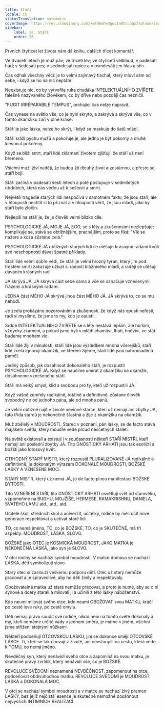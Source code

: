 ```yaml
---
title: Stáří
locale: cs
statusTranslation: automatic
coverImage: https://res.cloudinary.com/xmfm6mhw3gwctndtcubgx2rptnae/image/upload/v1740337243/small_cover_educacion_fundamental_a051170f1c.webp
sidebar:
    label: 28. Stáří
    order: 28
---
```

Prvních čtyřicet let života nám dá knihu, dalších třicet komentář.

Ve dvaceti letech je muž páv; ve třiceti lev; ve čtyřiceti velbloud; v padesáti had; v šedesáti pes; v sedmdesáti opice a v osmdesáti jen hlas a stín.

Čas odhalí všechny věci: je to velmi zajímavý tlachal, který mluví sám od sebe, i když se ho na nic neptáte.

Neexistuje nic, co by vytvořila ruka chudáka INTELEKTUÁLNÍHO ZVÍŘETE, falešně nazývaného člověkem, co by dříve nebo později čas nezničil.

"FUGIT IRRÉPARABILE TEMPUS", prchající čas nelze napravit.

Čas vynese na světlo vše, co je nyní skryto, a zakrývá a skrývá vše, co v tomto okamžiku září v plné kráse.

Stáří je jako láska, nelze ho skrýt, i když se maskuje do šatů mládí.

Stáří sráží pýchu mužů a pokořuje je, ale jedno je být pokorný a druhé klesnout pokořený.

Když se blíží smrt, staří lidé zklamaní životem zjišťují, že stáří už není břemeno.

Všichni muži živí naději, že budou žít dlouhý život a zestárnou, a přesto se stáří bojí.

Stáří začíná v padesáti šesti letech a poté postupuje v sedmiletých obdobích, která nás vedou až k sešlosti a smrti.

Největší tragédie starých lidí nespočívá v samotném faktu, že jsou staří, ale v hlouposti nechtít si to přiznat a v hlouposti věřit, že jsou mladí, jako by stáří bylo zločin.

Nejlepší na stáří je, že je člověk velmi blízko cíle.

PSYCHOLOGICKÉ JÁ, MOJE JÁ, EGO, se s léty a zkušenostmi nezlepšuje; komplikuje se, stává se obtížnějším, pracnějším, proto se říká: "Vlk se nažere a koza zůstane celá."

PSYCHOLOGICKÉ JÁ obtížných starých lidí se utěšuje krásnými radami kvůli své neschopnosti dávat špatné příklady.

Staří lidé velmi dobře vědí, že stáří je velmi hrozný tyran, který jim pod trestem smrti zakazuje užívat si radostí bláznivého mládí, a raději se utěšují dáváním krásných rad.

JÁ skrývá JÁ, JÁ skrývá část sebe sama a vše se označuje vznešenými frázemi a krásnými radami.

JEDNA část MÉHO JÁ skrývá jinou část MÉHO JÁ. JÁ skrývá to, co se mu nehodí.

Je zcela prokázáno pozorováním a zkušeností, že když nás opustí neřesti, rádi si myslíme, že jsme to my, kdo je opustil.

Srdce INTELEKTUÁLNÍHO ZVÍŘETE se s léty nestává lepším, ale horším, vždycky zkamení, a pokud jsme byli v mládí chamtiví, lháři, hněviví, ve stáří budeme mnohem víc.

Staří lidé žijí v minulosti, staří lidé jsou výsledkem mnoha včerejšků, staří lidé zcela ignorují okamžik, ve kterém žijeme, staří lidé jsou nahromaděná paměť.

Jediný způsob, jak dosáhnout dokonalého stáří, je rozpustit PSYCHOLOGICKÉ JÁ. Když se naučíme umírat z okamžiku na okamžik, dosáhneme vznešeného stáří.

Stáří má velký smysl, klid a svobodu pro ty, kteří už rozpustili JÁ.

Když vášně zemřely radikálně, totálně a definitivně, zůstane člověk svobodný ne od jednoho pána, ale od mnoha pánů.

Je velmi obtížné najít v životě nevinné starce, kteří už nemají ani zbytky JÁ, tato třída starců je nekonečně šťastná a žije z okamžiku na okamžik.

Muž zbělelý v MOUDROSTI. Starec v poznání, pán lásky, se de facto stává majákem světla, který moudře vede proud nesčetných staletí.

Na světě existovali a existují i v současnosti někteří STAŘÍ MISTŘI, kteří nemají ani poslední zbytky JÁ. Tito GNÓSTICKÝ ARHATI jsou tak exotičtí a božští jako lotosový květ.

CTIHODNÝ STARÝ MISTR, který rozpustil PLURALIZOVANÉ JÁ radikálně a definitivně, je dokonalým výrazem DOKONALÉ MOUDROSTI, BOŽSKÉ LÁSKY A VZNEŠENÉ MOCI.

STARÝ MISTR, který už nemá JÁ, je de facto plnou manifestací BOŽSKÉ BYTOSTI.

Tito VZNEŠENÍ STAŘÍ, tito GNÓSTICKÝ ARHATI osvětlují svět od starověku, vzpomeňme na BUDHU, MOJŽÍŠE, HERMESE, RAMAKRISHNU, DANIELA, SVATÉHO LAMU atd., atd., atd.

Učitelé škol, středních škol a univerzit, učitelky, rodiče by měli učit nové generace respektovat a uctívat staré lidi.

TO, co nemá jméno, TO, co je BOŽSKÉ, TO, co je SKUTEČNÉ, má tři aspekty: MOUDROST, LÁSKA, SLOVO.

BOŽSKÉ jako OTEC je KOSMICKÁ MOUDROST, JAKO MATKA je NEKONEČNÁ LÁSKA, jako syn je SLOVO.

V otci rodiny se nachází symbol moudrosti. V matce domova se nachází LÁSKA, děti symbolizují slovo.

Starý otec si zaslouží veškerou podporu dětí. Otec už starý nemůže pracovat a je spravedlivé, aby ho děti živily a respektovaly.

Obožovatelná matka už stará nemůže pracovat, a proto je nutné, aby se o ni synové a dcery starali a milovali ji a učinili z této lásky náboženství.

Kdo neumí milovat svého otce, kdo neumí OBOŽOVAT svou MATKU, kráčí po cestě levé ruky, po cestě omylu.

Děti nemají právo soudit své rodiče, nikdo není na tomto světě dokonalý a my, kteří nemáme určité vady v jednom směru, je máme v jiném, všichni jsme střiženi stejnými nůžkami.

Někteří podceňují OTCOVSKOU LÁSKU, jiní se dokonce smějí OTCOVSKÉ LÁSCE. Ti, kteří se tak chovají v životě, ani nevstoupili na cestu, která vede k TOMU, co nemá jméno.

Nevděčný syn, který nenávidí svého otce a zapomíná na svou matku, je skutečně pravý zvrhlík, který nenávidí vše, co je BOŽSKÉ.

REVOLUCE SVĚDOMÍ neznamená NEVDĚČNOST, zapomenout na otce, podceňovat obdivuhodnou matku. REVOLUCE SVĚDOMÍ je MOUDROST LÁSKA a DOKONALÁ MOC.

V otci se nachází symbol moudrosti a v matce se nachází živý pramen LÁSKY, bez jejíž nejčistší esence je skutečně nemožné dosáhnout nejvyšších INTIMNÍCH REALIZACÍ.

